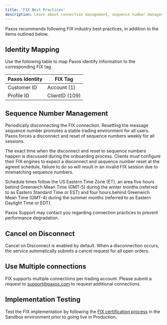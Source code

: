```yaml
---
title: 'FIX Best Practices'
description: Learn about connection management, sequence number management and testing.
---
```


[fix-certify]: certify.mdx

Paxos recommends following FIX industry best practices, in addition to the items outlined below.

## Identity Mapping

Use the following table to map Paxos identify information to the corresponding FIX tag.

| Paxos Identity | FIX Tag |
| --- | --- |
| Customer ID | Account (1) |
| Profile ID | ClientID (109) |

## Sequence Number Management

Periodically disconnecting the FIX connection.
Resetting the message sequence number promotes a stable trading environment for all users.
Paxos forces a disconnect and reset of sequence numbers weekly for all sessions.

The exact time when the disconnect and reset to sequence numbers happen is discussed during the onboarding process.
Clients must configure their FIX engines to expect a disconnect and sequence number reset at the agreed schedule, failure to do so will result in an invalid FIX session due to mismatching sequence numbers.

Schedule times follow the US Eastern Time Zone (ET), an area five hours behind Greenwich Mean Time (GMT-5) during the winter months (referred to as Eastern Standard Time or EST) and four hours behind Greenwich Mean Time (GMT-4) during the summer months (referred to as Eastern Daylight Time or EDT).

<Tip>

Paxos Support may contact you regarding connection practices to prevent performance degradation.

</Tip>

## Cancel on Disconnect

Cancel on Disconnect is enabled by default.
When a disconnection occurs, the service automatically submits a cancel request for all open orders.

## Use Multiple connections

FIX supports multiple connections per trading account.
Please submit a request to support@paxos.com to request additional connections. 

## Implementation Testing

Test the FIX implementation by following the [FIX certification process][fix-certify] in the Sandbox environment prior to going live in Production.
